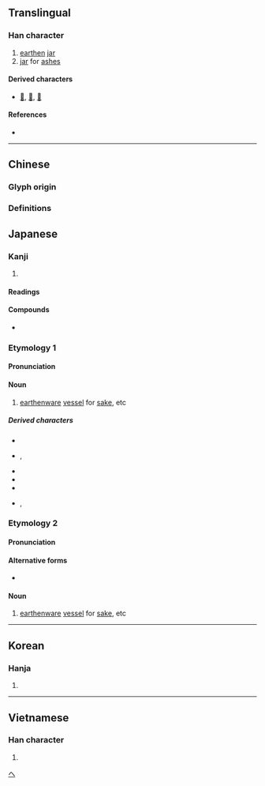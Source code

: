 {{character info/new}}
{{also|甕}}
==Translingual==

===Han character===
{{Han char|rn=98|rad=瓦|as=04|sn=9|four=80717|canj=CIMN|ids=⿱公瓦}}

# [[earthen]] [[jar]]
# [[jar]] for [[ashes]]

====Derived characters====
* [[𡍻]], [[𡹳]], [[𬫱]]

====References====
* {{Han ref|kx=0748.190|dkj=21461|dj=1157.060|hdz=21422.170|uh=74EE|ud=29934|bh=CFD8|bd=53208}}

----

==Chinese==
{{zh-forms}}

===Glyph origin===
{{Han etym}}
===Definitions===
{{zh-see|甕}}
{{attention|zh|variant?}}

==Japanese==

===Kanji===
{{ja-kanji|rs=瓦04}}

# {{defn|lang=ja|sort=瓦04}}

====Readings====
{{ja-readings|goon=[[う]] (u)|kanon=[[おう]] (ō)|kun=[[へ]] (he), [[もたい]] (motai)}}

====Compounds====
* {{ja-r|平瓮|ひらか}}

===Etymology 1===
{{ja-kanjitab|へ|yomi=k}}

====Pronunciation====
{{ja-pron|yomi=k|へ}}

====Noun====
{{ja-noun|へ}}

# [[earthenware]] [[vessel]] for [[sake]], etc

=====Derived characters=====
* {{ja-r|斎瓮|いみべ}}
* {{ja-r|斎瓮|いわいべ}}, {{ja-r|忌瓮|いわいべ}}
* {{ja-r|探湯瓮|くかへ}}
* {{ja-r|細瓮|ささべ}}
* {{ja-r|竹瓮|たつべ}}
* {{ja-r|埴瓮|はにべ}}, {{ja-r|埴瓫|はにべ}}

===Etymology 2===
{{ja-kanjitab|もたい|yomi=k}}

====Pronunciation====
{{ja-pron|yomi=k|もたい}}

====Alternative forms====
* {{ja-l|甕}}

====Noun====
{{ja-noun|もたい|hhira=もたひ}}

# [[earthenware]] [[vessel]] for [[sake]], etc

[[Category:ja:Containers|へ]]

----

==Korean==

===Hanja===
{{ko-hanja|hangeul=옹|eumhun=|rv=ong|mr=ong|y=ong}}

# {{defn|lang=ko|sort=瓦04}}

----

==Vietnamese==

===Han character===
{{vi-hantu|[[úng]]|rs=瓦04}}

# {{defn|lang=vi|sort=瓦04}}